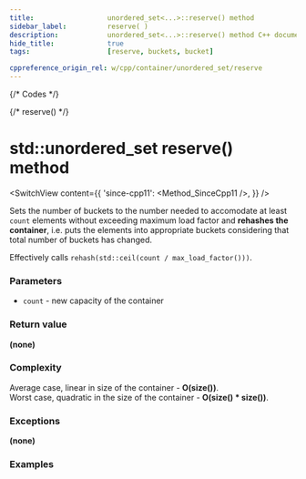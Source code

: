 ```yaml
---
title:					unordered_set<...>::reserve() method
sidebar_label:			reserve( )
description:			unordered_set<...>::reserve() method C++ documentation
hide_title:				true
tags:					[reserve, buckets, bucket]

cppreference_origin_rel: w/cpp/container/unordered_set/reserve
---
```



{/* Codes */}

{/* reserve() */}

# std::unordered_set reserve() method

<SwitchView content={{
    'since-cpp11': <Method_SinceCpp11 />,
    }} />

Sets the number of buckets to the number needed to accomodate at least `count` elements without exceeding maximum load factor and **rehashes the container**,
i.e. puts the elements into appropriate buckets considering that total number of buckets has changed.


Effectively calls `rehash(std::ceil(count / max_load_factor()))`.

### Parameters

 - `count` - new capacity of the container

### Return value

**(none)**

### Complexity

Average case, linear in size of the container - **O(size())**.  
Worst case, quadratic in the size of the container - **O(size() * size())**.

### Exceptions

**(none)**

### Examples

<ImproveSection />
